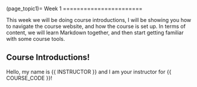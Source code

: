 (page_topic1)=
Week 1
=======================

This week we will be doing course introductions, I will be showing you how to navigate the course website, and how the course is set up. 
In terms of content, we will learn Markdown together, and then start getting familiar with some course tools.

## Course Introductions!

Hello, my name is {{ INSTRUCTOR }} and I am your instructor for {{ COURSE_CODE }}! 